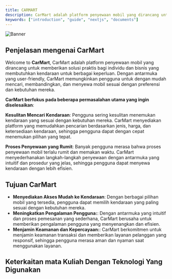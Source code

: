 ```yaml
---
title: CARMART
description: CarMart adalah platform penyewaan mobil yang dirancang untuk memberikan solusi praktis bagi individu dan bisnis yang membutuhkan kendaraan untuk berbagai keperluan.
keywords: ["introduction", "guide", "nextjs", "documents"]
---
```


![Banner](/images/slide1.jpg)

## Penjelasan mengenai CarMart

Welcome to **CarMart**, CarMart adalah platform penyewaan mobil yang dirancang untuk memberikan solusi praktis bagi individu dan bisnis yang
 membutuhkan kendaraan untuk berbagai keperluan. Dengan antarmuka yang user-friendly, CarMart memungkinkan pengguna
 untuk dengan mudah mencari, membandingkan, dan menyewa mobil sesuai dengan preferensi dan kebutuhan mereka.

**CarMart berfokus pada beberapa permasalahan utama yang ingin diselesaikan**:

**Kesulitan Mencari Kendaraan**: Pengguna sering kesulitan menemukan kendaraan yang sesuai dengan kebutuhan mereka. CarMart menyediakan platform yang memudahkan pencarian berdasarkan jenis, harga, dan ketersediaan kendaraan, sehingga pengguna dapat dengan cepat menemukan pilihan yang tepat.

**Proses Penyewaan yang Rumit**: Banyak pengguna merasa bahwa proses penyewaan mobil terlalu rumit dan memakan waktu. 
CarMart menyederhanakan langkah-langkah penyewaan dengan antarmuka yang intuitif dan prosedur yang jelas, sehingga pengguna dapat menyewa kendaraan dengan lebih efisien.

## Tujuan CarMart

  - **Menyediakan Akses Mudah ke Kendaraan**:  Dengan berbagai pilihan mobil yang tersedia, pengguna dapat memilih kendaraan yang paling sesuai dengan kebutuhan mereka.
  - **Meningkatkan Pengalaman Pengguna:**:  Dengan antarmuka yang intuitif dan proses pemesanan yang sederhana, CarMart berusaha untuk memberikan pengalaman pengguna yang menyenangkan dan efisien.
  - **Menjamin Keamanan dan Kepercayaan:**: CarMart berkomitmen untuk menjamin keamanan transaksi dan memberikan layanan pelanggan yang responsif, sehingga pengguna merasa aman dan nyaman saat menggunakan layanan.

## Keterkaitan mata Kuliah Dengan Teknologi Yang Digunakan
<CardGrid>
  <Card
    subtitle="Keterkaitan Mata Kuliah"
    title="Perancangan Antarmuka Pengguna"
    description="Teknologi yg digunakan : Figma"
    href="/docs/introduction/installation"
    external={true}
  />
  <Card
    subtitle="Keterkaitan Mata Kuliah"
    title="Basis Data"
    description="Teknologi yg digunakan : PhpMyAdmin - MYSQL"
    href="/docs/introduction/setup"
    external={true}
  />
  <Card
    subtitle="Keterkaitan Mata Kuliah"
    title="Praktik Analisi & Desain Perangkat Lunak"
    description="Teknologi yg digunakan: diagram.io"
    href="https://www.rubixstudios.com.au/"
    external={true}
  />
    <Card
    subtitle="Keterkaitan Mata Kuliah"
    title="Pemrograman Web Lanjut"
    description="Teknologi yg digunakan : HTML , CSS , & JavaScript"
    href="https://www.rubixstudios.com.au/"
    external={true}
  />
</CardGrid>
